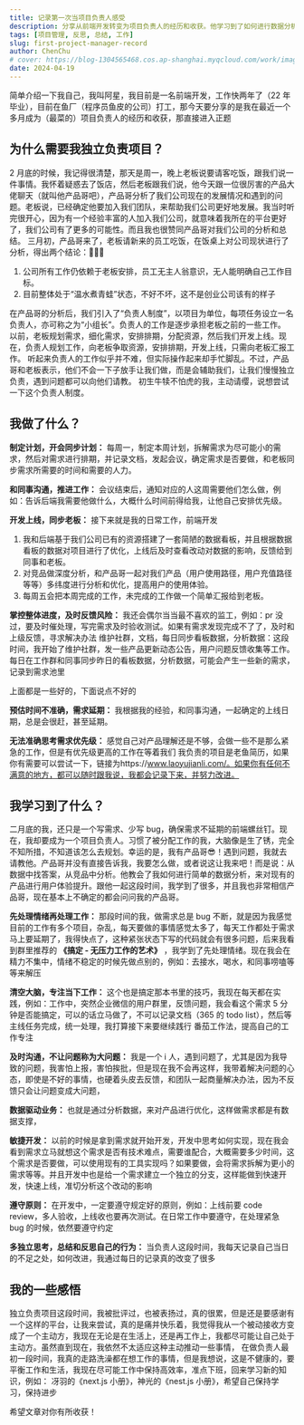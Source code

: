 ```yaml
---
title: 记录第一次当项目负责人感受
description: 分享从前端开发转变为项目负责人的经历和收获。他学习到了如何进行数据分析、敏捷开发、遵守原则、独立思考和反思自己的行为。尽管面临挑战，他仍然感谢这个机会，并希望自己能够继续学习和进步。
tags: [项目管理, 反思, 总结, 工作]
slug: first-project-manager-record
author: ChenChu
# cover: https://blog-1304565468.cos.ap-shanghai.myqcloud.com/work/image-20240721171518634.png
date: 2024-04-19
---
```


简单介绍一下我自己，我叫阿星，我目前是一名前端开发，工作快两年了（22 年毕业），目前在鱼厂（程序员鱼皮的公司）打工，那今天要分享的是我在最近一个多月成为（最菜的）项目负责人的经历和收获，那直接进入正题

## 为什么需要我独立负责项目？

2 月底的时候，我记得很清楚，那天是周一，晚上老板说要请客吃饭，跟我们说一件事情。我怀着疑惑去了饭店，然后老板跟我们说，他今天跟一位很厉害的产品大佬聊天（就叫他产品哥吧），产品哥分析了我们公司现在的发展情况和遇到的问题。老板说，已经确定他要加入我们团队，来帮助我们公司更好地发展。我当时听完很开心，因为有一个经验丰富的人加入我们公司，就意味着我所在的平台更好了，我们公司有了更多的可能性。而且我也很赞同产品哥对我们公司的分析和总结。 三月初，产品哥来了，老板请新来的员工吃饭，在饭桌上对公司现状进行了分析，得出两个结论：🌈💎🌈

1.  公司所有工作仍依赖于老板安排，员工无主人翁意识，无人能明确自己工作目标。
2.  目前整体处于“温水煮青蛙”状态，不好不坏，这不是创业公司该有的样子

在产品哥的分析后，我们引入了“负责人制度”，以项目为单位，每项任务设立一名负责人，亦可称之为“小组长”。负责人的工作是逐步承担老板之前的一些工作。 以前，老板规划需求，细化需求，安排排期，分配资源，然后我们开发上线。现在，负责人规划工作，向老板争取资源，安排排期，开发上线，只需向老板汇报工作。 听起来负责人的工作似乎并不难，但实际操作起来却手忙脚乱。不过，产品哥和老板表示，他们不会一下子放手让我们做，而是会辅助我们，让我们慢慢独立负责，遇到问题都可以向他们请教。 初生牛犊不怕虎的我，主动请缨，说想尝试一下这个负责人制度。

## 我做了什么？

**制定计划，开会同步计划：** 每周一，制定本周计划，拆解需求为尽可能小的需求，然后对需求进行排期，并记录文档，发起会议，确定需求是否要做，和老板同步需求所需要的时间和需要的人力。

**和同事沟通，推进工作：** 会议结束后，通知对应的人这周需要他们怎么做，例如：告诉后端我需要他做什么，大概什么时间前得给我，让他自己安排优先级。

**开发上线，同步老板：** 接下来就是我的日常工作，前端开发

1.  我和后端基于我们公司已有的资源搭建了一套简陋的数据看板，并且根据数据看板的数据对项目进行了优化，上线后及时查看改动对数据的影响，反馈给到同事和老板。
2.  对竞品做深度分析，和产品哥一起对我们产品（用户使用路径，用户充值路径等等）多纬度进行分析和优化，提高用户的使用体验。
3.  每周五会把本周完成的工作，未完成的工作做一个简单汇报给到老板。

**掌控整体进度，及时反馈风险：** 我还会偶尔当当最不喜欢的监工，例如：pr 没过，要及时催处理，写完需求及时验收测试。如果有需求发现完成不了了，及时和上级反馈，寻求解决办法 维护社群，文档，每日同步看板数据，分析数据：这段时间，我开始了维护社群，发一些产品更新动态公告，用户问题反馈收集等工作。每日在工作群和同事同步昨日的看板数据，分析数据，可能会产生一些新的需求，记录到需求池里

上面都是一些好的，下面说点不好的

**预估时间不准确，需求延期：** 我根据我的经验，和同事沟通，一起确定的上线日期，总是会很赶，甚至延期。

**无法准确思考需求优先级：** 感觉自己对产品理解还是不够，会做一些不是那么紧急的工作，但是有优先级更高的工作在等着我们 我负责的项目是老鱼简历，如果你有需要可以尝试一下，链接为https://www.laoyujianli.com/。如果你有任何不满意的地方，都可以随时跟我说，我都会记录下来，并努力改进。

## 我学习到了什么？

二月底的我，还只是一个写需求、少写 bug，确保需求不延期的前端螺丝钉。现在，我却要成为一个项目负责人。习惯了被分配工作的我，大脑像是生了锈，完全不知所措，不知道该怎么去规划。幸运的是，我有产品哥😎！遇到问题，我就去请教他。产品哥并没有直接告诉我，我要怎么做，或者说这让我来吧！而是说：从数据中找答案，从竞品中分析。他教会了我如何进行简单的数据分析，来对现有的产品进行用户体验提升。跟他一起这段时间，我学到了很多，并且我也非常相信产品哥，现在基本上不确定的都会问问我的产品哥。

**先处理情绪再处理工作：** 那段时间的我，做需求总是 bug 不断，就是因为我感觉目前的工作有多个项目，杂乱，每天要做的事情感觉太多了，每天工作都处于需求马上要延期了，我得快点了，这种紧张状态下写的代码就会有很多问题，后来我看到群里推荐的 **《搞定 - 无压力工作的艺术》** ，我学到了先处理情绪。现在我会在精力不集中，情绪不稳定的时候先做点别的，例如：去接水，喝水，和同事唠嗑等等来解压

**清空大脑，专注当下工作：** 这个也是搞定那本书里的技巧，我现在每天都在实践，例如：工作中，突然企业微信的用户群里，反馈问题，我会看这个需求 5 分钟是否能搞定，可以的话立马做了，不可以记录文档（365 的 todo list），然后等主线任务完成，统一处理，我打算接下来要继续践行 番茄工作法，提高自己的工作专注

**及时沟通，不让问题称为大问题：** 我是一个 i 人，遇到问题了，尤其是因为我导致的问题，我害怕上报，害怕挨批，但是现在我不会再这样，我带着解决问题的心态，即使是不好的事情，也硬着头皮去反馈，和团队一起商量解决办法，因为不反馈只会让问题变成大问题，

**数据驱动业务：** 也就是通过分析数据，来对产品进行优化，这样做需求都是有数据支撑，

**敏捷开发：** 以前的时候是拿到需求就开始开发，开发中思考如何实现，现在我会看到需求立马就想这个需求是否有技术难点，需要谁配合，大概需要多少时间，这个需求是否要做，可以使用现有的工具实现吗？如果要做，会将需求拆解为更小的需求等等。并且开发中也是给一个需求建立一个独立的分支，这样能做到快速开发，快速上线，准切分析这个改动的影响

**遵守原则：** 在开发中，一定要遵守规定好的原则，例如：上线前要 code review，多人验收，上线收也要再次测试。在日常工作中要遵守，在处理紧急 bug 的时候，依然要遵守约定

**多独立思考，总结和反思自己的行为：** 当负责人这段时间，我每天记录自己当日的不足之处，如何改进，我通过每日的记录真的改变了很多

## 我的一些感悟

独立负责项目这段时间，我被批评过，也被表扬过，真的很累，但是还是要感谢有一个这样的平台，让我来尝试，真的是痛并快乐着，我觉得我从一个被动接收方变成了一个主动方，我现在无论是在生活上，还是再工作上，我都尽可能让自己处于主动方。虽然直到现在，我依然不太适应这种主动推动一些事情， 在做负责人最初一段时间，我真的走路洗澡都在想工作的事情，但是我想说，这是不健康的，要平衡工作和生活，我现在尽可能工作中保持高效率，准点下班，回来学习新的知识，例如： 冴羽的《next.js 小册》，神光的《nest.js 小册》，希望自己保持学习，保持进步

希望文章对你有所收获！
